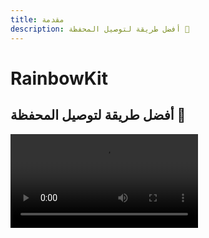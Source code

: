 ```yaml
---
title: مقدمة
description: أفضل طريقة لتوصيل المحفظة 🌈
---
```


# RainbowKit

## أفضل طريقة لتوصيل المحفظة 🌈

<Video src="https://res.cloudinary.com/rainbowme/video/upload/s--aTmEjSrr--/f_auto:video,q_auto/v1/rainbowkit/site-assets/rainbowkit-video-cutdown-edit_gy0q16" />

RainbowKit هي مكتبة [React](https://reactjs.org/) تجعل من السهل إضافة اتصال المحفظة إلى التطبيق اللامركزي الخاص بك. إنها بديهية ، ومتجاوبة وقابلة للتخصيص.

### المميزات

#### إدارة المحفظة

إدارة المحفظة جاهزة للتشغيل للتطبيق اللامركزي الخاص بك. بخلاف التعامل مع الاتصال وقطع اتصال المحافظ ، تدعم RainbowKit العديد من المحافظ ، وتبديل سلاسل الاتصال ، وتحل العنوان إلى ENS ، وتعرض الرصيد وأكثر من ذلك بكثير!

#### قابل للتخصيص

يمكنك تعديل واجهة المستخدم لـ RainbowKit لتتناسب مع العلامة التجارية الخاصة بك. يمكنك اختيار من بين بعض الألوان المحددة مسبقًا وتكوينات نصف القطر الحدودية. للحالات الاستخدام المتقدمة , يمكنك تقديم موضوع مخصص بالكامل, تنفيذ الزر الخاص بك , وتجاهل بعض الميزات. تم تضمين الوضع المظلم.

#### معايير الصناعة

لتحسين التوافقية مع معظم المنتجات, نعتمد على [viem](https://viem.sh) و [wagmi](https://wagmi.sh/) - الأدوات الأكثر استخدامًا في هذا المجال.

معايير المحفظة مثل EIP-1193 و EIP-6963 مدعومة بشكل مباشر من الصندوق، مما يجعل من الأسهل من أي وقت مضى لمستخدمي محافظ المتصفح الاتصال بسلاسة بمحفظتهم بتطبيقك اللامركزي.

### مجتمع

نحن متحمسون لرؤية المجتمع يتبنى RainbowKit, يطرح المشكلات, ويقدم الملاحظات. سواء أكان طلب ميزة, تقرير خطأ, أو مشروع للعرض, الرجاء المشاركة!

- أثر [issue](https://github.com/merkletrade/rainbowkit/issues)
- تابع على [Twitter](https://twitter.com/rainbowdotme)
- شارك [feedback]الخاص بك (https://github.com/merkletrade/rainbowkit/discussions/new?category=feedback)
- جربه على [Codesandbox](https://codesandbox.io/p/sandbox/github/merkletrade/rainbowkit/tree/main/examples/with-next)
